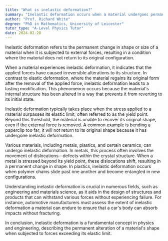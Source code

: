 ```yaml
---
title: "What is inelastic deformation?"
summary: "Inelastic deformation occurs when a material undergoes permanent change in shape and fails to revert to its original form after the applied stress is removed."
author: "Prof. Richard White"
degree: "PhD in Mathematics, University of Leicester"
tutor_type: "A-Level Physics Tutor"
date: 2024-02-28
---
```


Inelastic deformation refers to the permanent change in shape or size of a material when it is subjected to external forces, resulting in a condition where the material does not return to its original configuration.

When a material experiences inelastic deformation, it indicates that the applied forces have caused irreversible alterations to its structure. In contrast to elastic deformation, where the material regains its original form after the removal of the applied force, inelastic deformation leads to a lasting modification. This phenomenon occurs because the material's internal structure has been altered in a way that prevents it from reverting to its initial state.

Inelastic deformation typically takes place when the stress applied to a material surpasses its elastic limit, often referred to as the yield point. Beyond this threshold, the material is unable to recover its original shape, even if the external force is removed. A common example is bending a paperclip too far; it will not return to its original shape because it has undergone inelastic deformation.

Various materials, including metals, plastics, and certain ceramics, can undergo inelastic deformation. In metals, this process often involves the movement of dislocations—defects within the crystal structure. When a metal is stressed beyond its yield point, these dislocations shift, resulting in a permanent change in shape. In plastics, inelastic deformation occurs when polymer chains slide past one another and become entangled in new configurations.

Understanding inelastic deformation is crucial in numerous fields, such as engineering and materials science, as it aids in the design of structures and products that can withstand various forces without experiencing failure. For instance, automotive manufacturers must assess the extent of inelastic deformation a material can endure to ensure that a car's body can absorb impacts without fracturing.

In conclusion, inelastic deformation is a fundamental concept in physics and engineering, describing the permanent alteration of a material's shape when subjected to forces exceeding its elastic limit.
    
